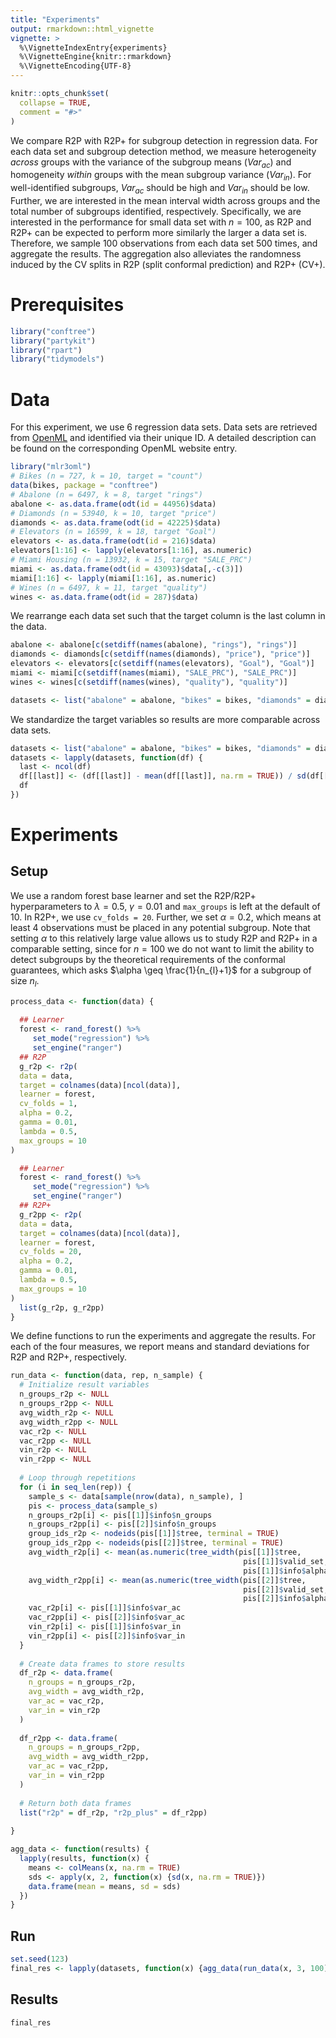 ```yaml
---
title: "Experiments"
output: rmarkdown::html_vignette
vignette: >
  %\VignetteIndexEntry{experiments}
  %\VignetteEngine{knitr::rmarkdown}
  %\VignetteEncoding{UTF-8}
---
```

```r
knitr::opts_chunk$set(
  collapse = TRUE,
  comment = "#>"
)
```

We compare R2P with R2P+ for subgroup detection in regression data. For each data set and subgroup detection method, we measure heterogeneity _across_ groups with the variance of the subgroup means ($Var_{ac}$) and homogeneity _within_ groups with the mean subgroup variance ($Var_{in}$). For well-identified subgroups, $Var_{ac}$ should be high and $Var_{in}$ should be low. Further, we are interested in the mean interval width across groups and the total number of subgroups identified, respectively. Specifically, we are interested in the performance for small data set with $n = 100$, as R2P and R2P+ can be expected to perform more similarly the larger a data set is. Therefore, we sample 100 observations from each data set 500 times, and aggregate the results. The aggregation also alleviates the randomness induced by the CV splits in R2P (split conformal prediction) and R2P+ (CV+).

# Prerequisites

```r
library("conftree")
library("partykit")
library("rpart")
library("tidymodels")
```

# Data

For this experiment, we use 6 regression data sets. Data sets are retrieved from [OpenML](https://www.openml.org/) and identified via their unique ID. A detailed description can be found on the corresponding OpenML website entry.

```r
library("mlr3oml")
# Bikes (n = 727, k = 10, target = "count")
data(bikes, package = "conftree")
# Abalone (n = 6497, k = 8, target "rings")
abalone <- as.data.frame(odt(id = 44956)$data)
# Diamonds (n = 53940, k = 10, target "price")
diamonds <- as.data.frame(odt(id = 42225)$data)
# Elevators (n = 16599, k = 18, target "Goal")
elevators <- as.data.frame(odt(id = 216)$data)
elevators[1:16] <- lapply(elevators[1:16], as.numeric)
# Miami Housing (n = 13932, k = 15, target "SALE_PRC")
miami <- as.data.frame(odt(id = 43093)$data[,-c(3)])
miami[1:16] <- lapply(miami[1:16], as.numeric)
# Wines (n = 6497, k = 11, target "quality")
wines <- as.data.frame(odt(id = 287)$data)
```

We rearrange each data set such that the target column is the last column in the data.

```r
abalone <- abalone[c(setdiff(names(abalone), "rings"), "rings")]
diamonds <- diamonds[c(setdiff(names(diamonds), "price"), "price")]
elevators <- elevators[c(setdiff(names(elevators), "Goal"), "Goal")]
miami <- miami[c(setdiff(names(miami), "SALE_PRC"), "SALE_PRC")]
wines <- wines[c(setdiff(names(wines), "quality"), "quality")]

datasets <- list("abalone" = abalone, "bikes" = bikes, "diamonds" = diamonds, "elevators" = elevators, "miami" = miami, "wines" = wines)
```

We standardize the target variables so results are more comparable across data sets.

```r
datasets <- list("abalone" = abalone, "bikes" = bikes, "diamonds" = diamonds, "elevators" = elevators, "miami" = miami, "wines" = wines)
datasets <- lapply(datasets, function(df) {
  last <- ncol(df)
  df[[last]] <- (df[[last]] - mean(df[[last]], na.rm = TRUE)) / sd(df[[last]], na.rm = TRUE)
  df
})
```

# Experiments

## Setup

We use a random forest base learner and set the R2P/R2P+ hyperparameters to $\lambda = 0.5$, $\gamma = 0.01$ and `max_groups` is left at the default of $10$. In R2P+, we use `cv_folds = 20`. Further, we set $\alpha = 0.2$, which means at least 4 observations must be placed in any potential subgroup. Note that setting $\alpha$ to this relatively large value allows us to study R2P and R2P+ in a comparable setting, since for $n = 100$ we do not want to limit the ability to detect subgroups by the theoretical requirements of the conformal guarantees, which asks $\alpha \geq \frac{1}{n_{l}+1}$ for a subgroup of size $n_l$.

```r
process_data <- function(data) {
  
  ## Learner
  forest <- rand_forest() %>%
     set_mode("regression") %>%
     set_engine("ranger")
  ## R2P
  g_r2p <- r2p(
  data = data,
  target = colnames(data)[ncol(data)],
  learner = forest,
  cv_folds = 1,
  alpha = 0.2,
  gamma = 0.01,
  lambda = 0.5,
  max_groups = 10
)

  ## Learner
  forest <- rand_forest() %>%
     set_mode("regression") %>%
     set_engine("ranger")
  ## R2P+
  g_r2pp <- r2p(
  data = data,
  target = colnames(data)[ncol(data)],
  learner = forest,
  cv_folds = 20,
  alpha = 0.2,
  gamma = 0.01,
  lambda = 0.5,
  max_groups = 10
)
  list(g_r2p, g_r2pp)
}
```

We define functions to run the experiments and aggregate the results. For each of the four measures, we report means and standard deviations for R2P and R2P+, respectively.

```r
run_data <- function(data, rep, n_sample) {
  # Initialize result variables
  n_groups_r2p <- NULL
  n_groups_r2pp <- NULL
  avg_width_r2p <- NULL
  avg_width_r2pp <- NULL
  vac_r2p <- NULL
  vac_r2pp <- NULL
  vin_r2p <- NULL
  vin_r2pp <- NULL
  
  # Loop through repetitions
  for (i in seq_len(rep)) {
    sample_s <- data[sample(nrow(data), n_sample), ]
    pis <- process_data(sample_s)
    n_groups_r2p[i] <- pis[[1]]$info$n_groups
    n_groups_r2pp[i] <- pis[[2]]$info$n_groups
    group_ids_r2p <- nodeids(pis[[1]]$tree, terminal = TRUE)
    group_ids_r2pp <- nodeids(pis[[2]]$tree, terminal = TRUE)
    avg_width_r2p[i] <- mean(as.numeric(tree_width(pis[[1]]$tree,
                                                    pis[[1]]$valid_set,
                                                    pis[[1]]$info$alpha))[group_ids_r2p])
    avg_width_r2pp[i] <- mean(as.numeric(tree_width(pis[[2]]$tree,
                                                    pis[[2]]$valid_set,
                                                    pis[[2]]$info$alpha))[group_ids_r2pp])
    vac_r2p[i] <- pis[[1]]$info$var_ac
    vac_r2pp[i] <- pis[[2]]$info$var_ac
    vin_r2p[i] <- pis[[1]]$info$var_in
    vin_r2pp[i] <- pis[[2]]$info$var_in
  }
  
  # Create data frames to store results
  df_r2p <- data.frame(
    n_groups = n_groups_r2p,
    avg_width = avg_width_r2p,
    var_ac = vac_r2p,
    var_in = vin_r2p
  )
  
  df_r2pp <- data.frame(
    n_groups = n_groups_r2pp,
    avg_width = avg_width_r2pp,
    var_ac = vac_r2pp,
    var_in = vin_r2pp
  )
  
  # Return both data frames
  list("r2p" = df_r2p, "r2p_plus" = df_r2pp)
  
}

agg_data <- function(results) {
  lapply(results, function(x) {
    means <- colMeans(x, na.rm = TRUE)
    sds <- apply(x, 2, function(x) {sd(x, na.rm = TRUE)})
    data.frame(mean = means, sd = sds)
  })
}
```

## Run

```r
set.seed(123)
final_res <- lapply(datasets, function(x) {agg_data(run_data(x, 3, 100))})
```

## Results

```r
final_res
```
